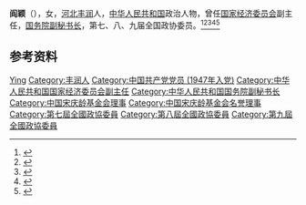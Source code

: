 '''阎颖'''（{{bd|1928年|}}），女，[[河北|河北]][[丰润|丰润]]人，[[中华人民共和国|中华人民共和国]]政治人物，曾任[[国家经济委员会|国家经济委员会]]副主任，[[国务院副秘书长|国务院副秘书长]]，第七、八、九届全国政协委员。<ref>{{Cite book|title=华夏妇女名人词典|author=周行健主编|publisher=华夏出版社|year=1988|isbn=|location=北京|pages=}}</ref><ref>{{Cite book|title=古今中外女名人辞典|author=中国妇女管理干部学院编|publisher=中国广播电视出版社|year=1989|isbn=|location=北京|pages=}}</ref><ref>{{cite book|title=中囯人名大辞典·当代人物卷|author=廖盖隆等编|year=1990|publisher=上海辞书出版社|location=上海|page=}}</ref><ref>{{Cite book|title=中国共产党人名大辞典|author=盛平主编|publisher=中国国际广播出版社|year=1991|isbn=|location=北京|pages=}}</ref><ref>{{Cite book|title=中国共产党名人录|author=于俊道主编|publisher=四川人民出版社|year=1997|isbn=|location=成都|pages=}}</ref>

== 参考资料 ==
{{reflist}}

{{中国人物小作品}}
{{Navboxes 
| title  = 阎颖在[[中国宋庆龄基金会|中国宋庆龄基金会]]的职务
| list1  =
{{宋庆龄基金会第一届理事会}}
{{宋庆龄基金会第二届理事会}}
{{宋庆龄基金会第三届理事会}}
}}

{{Authority control}}
{{DEFAULTSORT:Yan阎}}
[[Category:閻姓|Ying]]
[[Category:丰润人|Category:丰润人]]
[[Category:中国共产党党员_(1947年入党)|Category:中国共产党党员 (1947年入党)]]
[[Category:中华人民共和国国家经济委员会副主任|Category:中华人民共和国国家经济委员会副主任]]
[[Category:中华人民共和国国务院副秘书长|Category:中华人民共和国国务院副秘书长]]
[[Category:中国宋庆龄基金会理事|Category:中国宋庆龄基金会理事]]
[[Category:中国宋庆龄基金会名誉理事|Category:中国宋庆龄基金会名誉理事]]
[[Category:第七屆全國政協委員|Category:第七屆全國政協委員]]
[[Category:第八屆全國政協委員|Category:第八屆全國政協委員]]
[[Category:第九屆全國政協委員|Category:第九屆全國政協委員]]